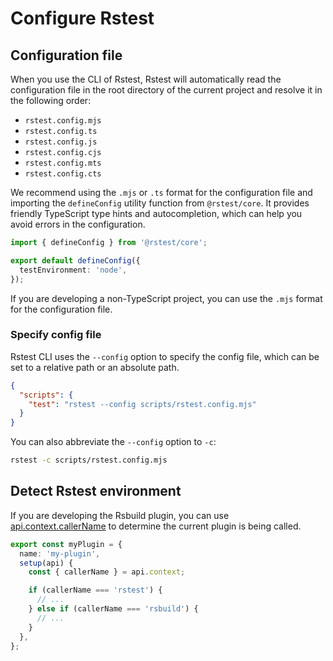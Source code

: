 # Configure Rstest

## Configuration file

When you use the CLI of Rstest, Rstest will automatically read the configuration file in the root directory of the current project and resolve it in the following order:

- `rstest.config.mjs`
- `rstest.config.ts`
- `rstest.config.js`
- `rstest.config.cjs`
- `rstest.config.mts`
- `rstest.config.cts`

We recommend using the `.mjs` or `.ts` format for the configuration file and importing the `defineConfig` utility function from `@rstest/core`. It provides friendly TypeScript type hints and autocompletion, which can help you avoid errors in the configuration.

```ts title="rstest.config.ts"
import { defineConfig } from '@rstest/core';

export default defineConfig({
  testEnvironment: 'node',
});
```

If you are developing a non-TypeScript project, you can use the `.mjs` format for the configuration file.

### Specify config file

Rstest CLI uses the `--config` option to specify the config file, which can be set to a relative path or an absolute path.

```json title="package.json"
{
  "scripts": {
    "test": "rstest --config scripts/rstest.config.mjs"
  }
}
```

You can also abbreviate the `--config` option to `-c`:

```bash
rstest -c scripts/rstest.config.mjs
```

## Detect Rstest environment

If you are developing the Rsbuild plugin, you can use [api.context.callerName](https://rsbuild.rs/api/javascript-api/instance#contextcallername) to determine the current plugin is being called.

```ts
export const myPlugin = {
  name: 'my-plugin',
  setup(api) {
    const { callerName } = api.context;

    if (callerName === 'rstest') {
      // ...
    } else if (callerName === 'rsbuild') {
      // ...
    }
  },
};
```
